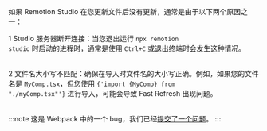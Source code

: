 如果 Remotion Studio 在您更新文件后没有更新，通常是由于以下两个原因之一：

<Step>1</Step> Studio 服务器断开连接：当您退出运行 <code>npx remotion studio</code> 时启动的进程时，通常是使用 <code>Ctrl+C</code> 或退出终端时会发生这种情况。<br/><br/>

<Step>2</Step> 文件名大小写不匹配：确保在导入时文件名的大小写正确。例如，如果您的文件名是 <code>MyComp.tsx</code>，但您使用 <code>{'import {MyComp} from "./myComp.tsx"'}</code> 进行导入，可能会导致 Fast Refresh 出现问题。<br/><br/>

:::note
这是 Webpack 中的一个 bug，我们已经[提交了一个问题](https://github.com/webpack/watchpack/issues/228)。
:::
